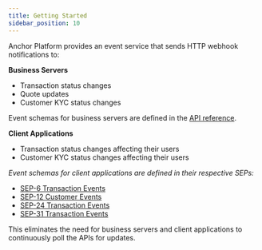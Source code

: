 ```yaml
---
title: Getting Started
sidebar_position: 10
---
```


Anchor Platform provides an event service that sends HTTP webhook notifications to:

**Business Servers**

- Transaction status changes
- Quote updates
- Customer KYC status changes

Event schemas for business servers are defined in the [API reference](/platforms/anchor-platform/next/api-reference/callbacks/post-event).

**Client Applications**

- Transaction status changes affecting their users
- Customer KYC status changes affecting their users

_Event schemas for client applications are defined in their respective SEPs:_

- [SEP-6 Transaction Events](https://github.com/stellar/stellar-protocol/blob/master/ecosystem/sep-0006.md#single-historical-transaction)
- [SEP-12 Customer Events](https://github.com/stellar/stellar-protocol/blob/master/ecosystem/sep-0012.md#response)
- [SEP-24 Transaction Events](https://github.com/stellar/stellar-protocol/blob/master/ecosystem/sep-0024.md#single-historical-transaction)
- [SEP-31 Transaction Events](https://github.com/stellar/stellar-protocol/blob/master/ecosystem/sep-0031.md#get-transaction)

This eliminates the need for business servers and client applications to continuously poll the APIs for updates.